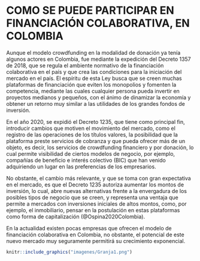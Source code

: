 # COMO SE PUEDE PARTICIPAR EN FINANCIACIÓN COLABORATIVA, EN COLOMBIA 

Aunque el modelo crowdfunding en la modalidad de donación ya tenía algunos actores en Colombia, fue mediante la expedición del Decreto 1357 de 2018, que se regula el ambiente normativo de la financiación colaborativa en el país y que crea las condiciones para la iniciación del mercado en el país. El espíritu de esta Ley busca que se creen muchas plataformas de financiación que eviten los monopolios y fomenten la competencia, mediante las cuales cualquier persona pueda invertir en proyectos medianos y pequeños, con el ánimo de dinamizar la economía y obtener un retorno muy similar a las utilidades de los grandes fondos de inversión.

En el año 2020, se expidió el Decreto 1235, que tiene como principal fin, introducir cambios que motiven el movimiento del mercado, como el registro de las operaciones de los títulos valores, la posibilidad que la plataforma preste servicios de cobranza y que pueda ofrecer más de un objeto, es decir, los servicios de crowdfunding financiero y por donación, lo cual permite visibilidad de ciertos modelos de negocio, por ejemplo, compañías de beneficio e interés colectivo (BIC) que han venido adquiriendo un lugar en las preferencias de los empresarios.   

No obstante, el cambio más relevante, y que se toma con gran expectativa en el mercado, es que el Decreto 1235 autoriza aumentar los montos de inversión, lo cual, abre nuevas alternativas frente a la envergadura de los posibles tipos de negocio que se creen, y representa una ventaja que permite a mercados con inversiones iniciales de altos montos, como, por ejemplo, el inmobiliario, pensar en la postulación en estas plataformas como forma de capitalización (@Ospina2020Colombia).

En la actualidad existen pocas empresas que ofrecen el modelo de financiación colaborativa en Colombia, no obstante, el potencial de este nuevo mercado muy seguramente permitirá su crecimiento exponencial.  


```r
knitr::include_graphics("imagenes/Granja1.png")
```
